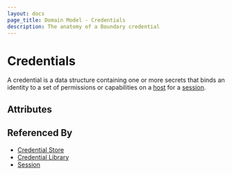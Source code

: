 ```yaml
---
layout: docs
page_title: Domain Model - Credentials
description: The anatomy of a Boundary credential
---
```


# Credentials

A credential is a data structure containing one or more secrets
that binds an identity to a set of permissions or capabilities
on a [host][] for a [session][].

## Attributes

## Referenced By

- [Credential Store][]
- [Credential Library][]
- [Session][]

[credential library]: /docs/concepts/domain-model/credential-libraries

[credential libraries]: /docs/concepts/domain-model/credential-libraries

[credential store]: /docs/concepts/domain-model/credential-stores

[credential stores]: /docs/concepts/domain-model/credential-stores

[host]: /docs/concepts/domain-model/hosts

[session]: /docs/concepts/domain-model/sessions
